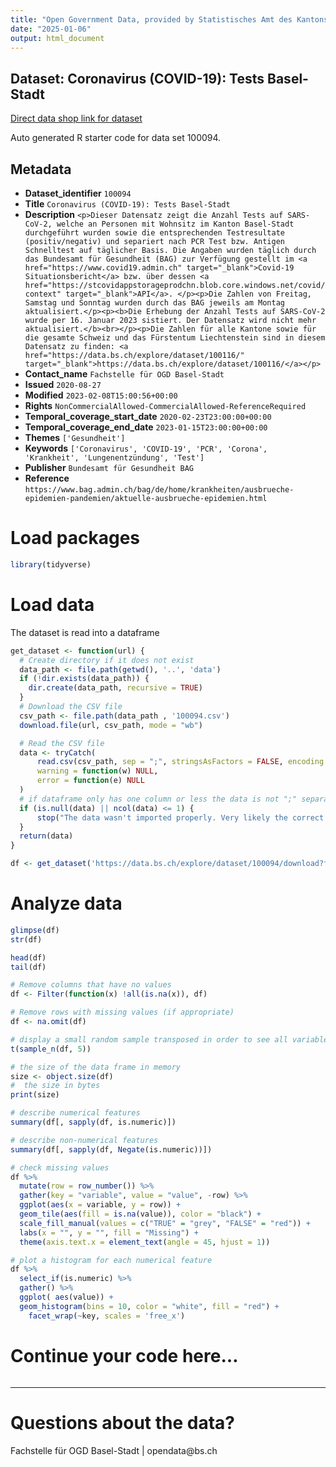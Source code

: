 ```yaml
---
title: "Open Government Data, provided by Statistisches Amt des Kantons Basel-Stadt - Fachstelle OGD"
date: "2025-01-06"
output: html_document
---
```


## Dataset: Coronavirus (COVID-19): Tests Basel-Stadt

[Direct data shop link for dataset](https://data.bs.ch/explore/dataset/100094)

Auto generated R starter code for data set 100094.

## Metadata

- **Dataset_identifier** `100094`
- **Title** `Coronavirus (COVID-19): Tests Basel-Stadt`
- **Description** `<p>Dieser Datensatz zeigt die Anzahl Tests auf SARS-CoV-2, welche an Personen mit Wohnsitz im Kanton Basel-Stadt durchgeführt wurden sowie die entsprechenden Testresultate (positiv/negativ) und separiert nach PCR Test bzw. Antigen Schnelltest auf täglicher Basis. Die Angaben wurden täglich durch das Bundesamt für Gesundheit (BAG) zur Verfügung gestellt im <a href="https://www.covid19.admin.ch" target="_blank">Covid-19 Situationsbericht</a> bzw. über dessen <a href="https://stcovidappstorageprodchn.blob.core.windows.net/covid/context" target="_blank">API</a>. </p><p>Die Zahlen von Freitag, Samstag und Sonntag wurden durch das BAG jeweils am Montag aktualisiert.</p><p><b>Die Erhebung der Anzahl Tests auf SARS-CoV-2 wurde per 16. Januar 2023 sistiert. Der Datensatz wird nicht mehr aktualisiert.</b><br></p><p>Die Zahlen für alle Kantone sowie für die gesamte Schweiz und das Fürstentum Liechtenstein sind in diesem Datensatz zu finden: <a href="https://data.bs.ch/explore/dataset/100116/" target="_blank">https://data.bs.ch/explore/dataset/100116/</a></p>`
- **Contact_name** `Fachstelle für OGD Basel-Stadt`
- **Issued** `2020-08-27`
- **Modified** `2023-02-08T15:00:56+00:00`
- **Rights** `NonCommercialAllowed-CommercialAllowed-ReferenceRequired`
- **Temporal_coverage_start_date** `2020-02-23T23:00:00+00:00`
- **Temporal_coverage_end_date** `2023-01-15T23:00:00+00:00`
- **Themes** `['Gesundheit']`
- **Keywords** `['Coronavirus', 'COVID-19', 'PCR', 'Corona', 'Krankheit', 'Lungenentzündung', 'Test']`
- **Publisher** `Bundesamt für Gesundheit BAG`
- **Reference** `https://www.bag.admin.ch/bag/de/home/krankheiten/ausbrueche-epidemien-pandemien/aktuelle-ausbrueche-epidemien.html`


# Load packages

```r

library(tidyverse)
```

# Load data

The dataset is read into a dataframe

```r
get_dataset <- function(url) {
  # Create directory if it does not exist
  data_path <- file.path(getwd(), '..', 'data')
  if (!dir.exists(data_path)) {
    dir.create(data_path, recursive = TRUE)
  }
  # Download the CSV file
  csv_path <- file.path(data_path , '100094.csv')
  download.file(url, csv_path, mode = "wb")

  # Read the CSV file
  data <- tryCatch(
      read.csv(csv_path, sep = ";", stringsAsFactors = FALSE, encoding = "UTF-8"),
      warning = function(w) NULL,
      error = function(e) NULL
  )
  # if dataframe only has one column or less the data is not ";" separated
  if (is.null(data) || ncol(data) <= 1) {
      stop("The data wasn't imported properly. Very likely the correct separator couldn't be found.\nPlease check the dataset manually and adjust the code.")
  }
  return(data)
}
```

```r

df <- get_dataset('https://data.bs.ch/explore/dataset/100094/download?format=csv&timezone=Europe%2FZurich')

```

# Analyze data

```r

glimpse(df)
str(df)

head(df)
tail(df)

```

```r
# Remove columns that have no values
df <- Filter(function(x) !all(is.na(x)), df)

# Remove rows with missing values (if appropriate)
df <- na.omit(df)
```

```r
# display a small random sample transposed in order to see all variables
t(sample_n(df, 5))
```

```r
# the size of the data frame in memory
size <- object.size(df)
#  the size in bytes
print(size)
```

```r
# describe numerical features
summary(df[, sapply(df, is.numeric)])
```

```r
# describe non-numerical features
summary(df[, sapply(df, Negate(is.numeric))])
```

```r
# check missing values
df %>%
  mutate(row = row_number()) %>%
  gather(key = "variable", value = "value", -row) %>%
  ggplot(aes(x = variable, y = row)) +
  geom_tile(aes(fill = is.na(value)), color = "black") +
  scale_fill_manual(values = c("TRUE" = "grey", "FALSE" = "red")) +
  labs(x = "", y = "", fill = "Missing") +
  theme(axis.text.x = element_text(angle = 45, hjust = 1))
```

```r
# plot a histogram for each numerical feature
df %>%
  select_if(is.numeric) %>%
  gather() %>%
  ggplot( aes(value)) +
  geom_histogram(bins = 10, color = "white", fill = "red") +
    facet_wrap(~key, scales = 'free_x')
```

# Continue your code here...

```r

```
------------------------------------------------------------------------

# Questions about the data?

Fachstelle für OGD Basel-Stadt | opendata@bs.ch
